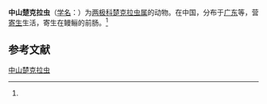 {{Speciesbox
| name = 中山楚克拉虫
| status = 
| status_system = 
| image = 
| genus = Zschokkella
| species = chungshanensis
| authority = (Chen et Hsieh, 1984)<ref name='id9268'>{{cite web| url =http://www.bioinfo.cn/db05/BjdwSpecies.php?action=view&id=9268| title =中山楚克拉虫| work =《中国动物物种编目数据库》| publisher =中国科学院微生物研究所| author =中国科学院动物研究所| accessdate =2009-04-16| deadurl =yes| archiveurl =https://web.archive.org/web/20160305020011/http://www.bioinfo.cn/db05/BjdwSpecies.php?action=view&id=9268| archivedate =2016-03-05}}</ref>
}}

'''中山楚克拉虫'''（[[学名|学名]]：{{lang|la|'''''Zschokkella chungshanensis'''''}}）为[[两极科|两极科]][[楚克拉虫属|楚克拉虫属]]的动物。在中国，分布于[[广东|广东]]等，营[[寄生|寄生]]生活，寄生在鳗鲡的前肠。<ref name='id9268'/>

== 参考文献 ==
{{reflist}}

{{Wikispecies|Zschokkella chungshanensis}}

[[Category:楚克拉虫属|中山楚克拉虫]]


{{Cnidarian-stub}}